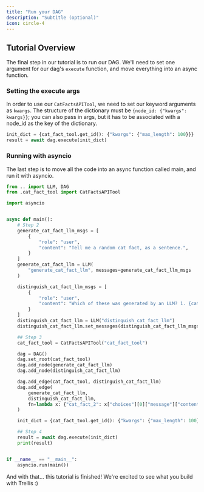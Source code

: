 ```yaml
---
title: "Run your DAG"
description: "Subtitle (optional)"
icon: circle-4
---
```


## Tutorial Overview
The final step in our tutorial is to run our DAG. We'll need to set one argument for our dag's `execute` function, and move everything into an async function.

### Setting the execute args
In order to use our `CatFactsAPITool`, we need to set our keyword arguments as `kwargs`. 
The structure of the dictionary must be `{node_id: {"kwargs": kwargs}}`; you can also pass in args,
but it has to be associated with a node_id as the key of the dictionary.
```python example_dag.py
init_dict = {cat_fact_tool.get_id(): {"kwargs": {"max_length": 100}}}
result = await dag.execute(init_dict)
```

### Running with asyncio
The last step is to move all the code into an async function called main, and run it with asyncio. 
```python example_dag.py
from .. import LLM, DAG
from .cat_fact_tool import CatFactsAPITool

import asyncio


async def main():
    # Step 2
    generate_cat_fact_llm_msgs = [
        {
            "role": "user",
            "content": "Tell me a random cat fact, as a sentence.",
        }
    ]
    generate_cat_fact_llm = LLM(
        "generate_cat_fact_llm", messages=generate_cat_fact_llm_msgs
    )

    distinguish_cat_fact_llm_msgs = [
        {
            "role": "user",
            "content": "Which of these was generated by an LLM? 1. {cat_fact_1} 2. {cat_fact_2} Give your answer as 1 or 2.",
        }
    ]
    distinguish_cat_fact_llm = LLM("distinguish_cat_fact_llm")
    distinguish_cat_fact_llm.set_messages(distinguish_cat_fact_llm_msgs)

    ## Step 3
    cat_fact_tool = CatFactsAPITool("cat_fact_tool")

    dag = DAG()
    dag.set_root(cat_fact_tool)
    dag.add_node(generate_cat_fact_llm)
    dag.add_node(distinguish_cat_fact_llm)

    dag.add_edge(cat_fact_tool, distinguish_cat_fact_llm)
    dag.add_edge(
        generate_cat_fact_llm,
        distinguish_cat_fact_llm,
        fn=lambda x: {"cat_fact_2": x["choices"][0]["message"]["content"]},
    )

    init_dict = {cat_fact_tool.get_id(): {"kwargs": {"max_length": 100}}}

    ## Step 4
    result = await dag.execute(init_dict)
    print(result)


if __name__ == "__main__":
    asyncio.run(main())
```

And with that... this tutorial is finished! We're excited to see what you build with Trellis :) 